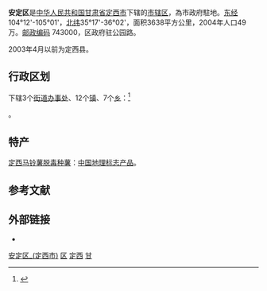 {{Infobox China County
|county  = 安定区
|Photo =
|Photoname=
|officerTitle=
|officer=
|officerTitle2=
|officer2=
|map =
|map size =
|Pinyin   = 
|Belong = [[甘肃省|甘肃省]][[定西市|定西市]]
|Types= [[市辖区|市辖区]]
|admincode =
|founded =
|seat =公园路
|division=
|town=
|township=
|subdistrict=
|area = 3638平方公里
|area land =
|area water =
|census yr = 2004年
|pop =46万
|density =
|postcode =743000
|areacode=
|carlicense=
|web = 
}}
'''安定区'''是[[中华人民共和国|中华人民共和国]][[甘肃省|甘肃省]][[定西市|定西市]]下辖的[[市辖区|市辖区]]，為市政府駐地。[[东经|东经]]104°12'-105°01'，[[北纬|北纬]]35°17'-36°02'，面积3638平方公里，2004年人口49万。[[邮政编码|邮政编码]] 743000，区政府驻公园路。

2003年4月以前为定西县。

== 行政区划 ==
{{PAGENAMEBASE}}下辖3个[[街道办事处|街道办事处]]、12个[[镇|镇]]、7个[[乡_(中华人民共和国)|乡]]：<ref>{{PRC admin/ref sgc|62/11/02/000/000}}</ref>

{{PRC admin/children|62/11/02/000/000}}。

==特产==
[[定西马铃薯脱毒种薯|定西马铃薯脱毒种薯]]：[[中国地理标志产品|中国地理标志产品]]。

== 参考文献 ==
{{reflist}}

== 外部链接 ==
* {{Official website|http://www.anding.gov.cn/|name=定西市安定区人民政府}}

{{安定区行政区划}}
{{定西市行政区划}}
{{甘肃行政区划}}
{{国家级贫困县|前}}

[[Category:安定区_(定西市)|]]
[[Category:定西区县|区]]
[[Category:甘肃市辖区|定西]]
[[Category:原国家级贫困县|甘]]
